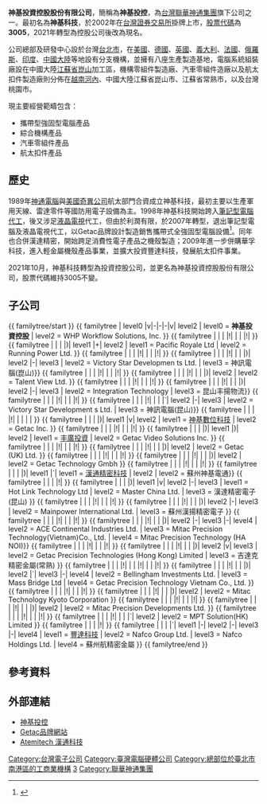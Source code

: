 {{Infobox_Company 
| company_name = 神基投資控股股份有限公司<br/>Getac Holdings Corporation 
| company_type = [[上市公司|上市公司]] 
| traded_as    = {{twse|3005}} 
| foundation   = 1989年 
| location     = {{flagicon|Taiwan}} [[台灣|台灣]][[台北市|台北市]][[南港區|南港區]][[南港路|南港路]]一段209號A棟5樓
| key_people   = [[黃明漢|黃明漢]]（董事長兼總經理）
| industry     = [[電腦系統|電腦系統]] 
| products     = 攜帶式強固型電腦、塑膠暨金屬機構零組件、汽車機構件、航太扣件
| subsid       = 參考[[#子公司一節|#子公司一節]]
| major_shareholder = [[神達電腦|神達電腦]]
| revenue      = {{profit}}新台幣278.4億元（2020年）
| operating_income = {{profit}}新台幣26.7億元（2020年）
| net_income   = {{profit}}新台幣25.8億元（2020年）
| capital      = 新台幣59.2億元
| assets       = {{profit}}新台幣338.5億元（2020年）
| equity       = {{profit}}新台幣162.5億元（2020年）
| num_employees = 10,489
| num_employees_year = 2020年
| homepage     = https://www.getacgroup.com/ 
}}

'''神基投資控股股份有限公司'''，簡稱為'''神基投控'''，為[[台灣|台灣]][[聯華神通集團|聯華神通集團]]旗下公司之一。最初名為'''神基科技'''，於2002年在[[台灣證券交易所|台灣證券交易所]]掛牌上市，[[股票代碼|股票代碼]]為'''3005'''，2021年轉型為控股公司後改為現名。

公司總部及研發中心設於台灣[[台北市|台北市]]，在[[美國|美國]]、[[德國|德國]]、[[英國|英國]]、[[義大利|義大利]]、[[法國|法國]]、[[俄羅斯|俄羅斯]]、[[印度|印度]]、[[中國大陸|中國大陸]]等地設有分支機構，並擁有八座生產製造基地，電腦系統組裝廠設在中國大陸[[江蘇省|江蘇省]][[崑山|崑山]]加工區，機構零組件製造廠、汽車零組件造廠以及航太扣件製造廠則分佈在[[越南|越南]][[河內|河內]]、中國大陸江蘇省崑山市、江蘇省常熟市，以及台灣桃園市。

現主要經營範疇包含：
* 攜帶型強固型電腦產品
* 綜合機構產品
* 汽車零組件產品
* 航太扣件產品

== 歷史 ==
1989年[[神通電腦|神通電腦]]與[[美國|美國]][[奇異公司|奇異公司]]航太部門合資成立神基科技，最初主要以生產軍用天線、雷達零件等國防用電子設備為主。1998年神基科技開始跨入[[筆記型電腦|筆記型電腦]][[代工|代工]]，後又涉足[[液晶電視|液晶電視]]代工，但由於利潤有限，於2007年轉型，退出筆記型電腦及液晶電視代工，以Getac品牌設計製造銷售攜帶式全強固型電腦設備<ref>{{Cite journal| title=轉型大膽求穩 苗豐強的兩手策略| journal=天下雜誌| volume=585| date=2015-11-11| accessdate=2016-02-20| page=163-166}}</ref>。同年也合併漢達精密，開始跨足消費性電子產品之機殼製造；2009年進一步併購華孚科技，進入輕金屬機殼產品事業，並擴大投資豐達科技，發展航太扣件事業。

2021年10月，神基科技轉型為投資控股公司，並更名為神基投資控股股份有限公司，股票代碼維持3005不變。

== 子公司 ==
{{ familytree/start }}
{{ familytree | level0 |v|-|-|-|v| level2 | level0 = '''神基投資控股''' | level2 = WHP Workflow Solutions, Inc. }}
{{ familytree | | | |!| | | |!| }}
{{ familytree | | | |)| level1 |+| level2 | level1 = Pacific Royale Ltd | level2 = Running Power Ltd. }}
{{ familytree | | | |!| | | |!| }}
{{ familytree | | | |!| | | |)| level2 |-| level3 | level2 = Victory Star Developmen ts Ltd. | level3 = 神訊電腦(ܲ崑山)}}
{{ familytree | | | |!| | | |!| }}
{{ familytree | | | |!| | | |)| level2 | level2 = Talent View Ltd. }}
{{ familytree | | | |!| | | |!| }}
{{ familytree | | | |!| | | |)| level2 |-| level3 | level2 = Integration Technology | level3 = 昆山丰揚物流}}
{{ familytree | | | |!| | | |!| }}
{{ familytree | | | |!| | | |`| level2 |-| level3 | level2 = Victory Star Development s Ltd. | level3 = 神訊電腦(昆山)}}
{{ familytree | | | |!| | | | | }}
{{ familytree | | | |)| level1 |v| level2 | level1 = [[神基數位科技|神基數位科技]] | level2 = Getac Inc. }}
{{ familytree | | | |!| | | |!| }}
{{ familytree | | | |)| level1 |)| level2 | level1 = [[丰廣投資|丰廣投資]] | level2 = Getac Video Solutions Inc. }}
{{ familytree | | | |!| | | |!| }}
{{ familytree | | | |!| | | |)| level2 | level2 = Getac (UK) Ltd. }}
{{ familytree | | | |!| | | |!| }}
{{ familytree | | | |!| | | |)| level2 | level2 = Getac Technology Gmbh }}
{{ familytree | | | |!| | | |!| }}
{{ familytree | | | |)| level1 |`| level1 = [[漢通精密科技|漢通精密科技]] | level2 | level2 = 蘇州神基電通}}
{{ familytree | | | |!| }}
{{ familytree | | | |)| level1 |v| level2 |-| level3 | level1 = Hot Link Technology Ltd | level2 = Master China Ltd. | level3 = 漢達精密電子(昆山) }}
{{ familytree | | | |!| | | |!| }}
{{ familytree | | | |!| | | |)| level2 |-| level3 | level2 = Mainpower International Ltd. | level3 = 蘇州漢揚精密電子 }}
{{ familytree | | | |!| | | |!| }}
{{ familytree | | | |!| | | |)| level2 |-| level3 |-| level4 | level2 = ACE Continental Industries Ltd. | level3 = Mitac Precision Technology(Vietnam)Co., Ltd. | level4 = Mitac Precision Technology (HA NOI)}}
{{ familytree | | | |!| | | |!| }}
{{ familytree | | | |!| | | |)| level2 |v| level3 | level2 = Getac Precision Technologies (Hong Kong) Limited | level3 = 吉達克精密金屬(常熟) }}
{{ familytree | | | |!| | | |!| | | |!| }}
{{ familytree | | | |!| | | |)| level2 |`| level3 |-| level4 | level2 = Bellingham Investments Ltd. | level3 = Mass Bridge Ltd | level4 = Getac Precision Technology Vietnam Co., Ltd. }}
{{ familytree | | | |!| | | |!| }}
{{ familytree | | | |!| | | |)| level2 | level2 = Mitac Technology Kyoto Corporation }}
{{ familytree | | | |!| | | |!| }}
{{ familytree | | | |!| | | |)| level2 | level2 = Mitac Precision Developments Ltd. }}
{{ familytree | | | |!| | | |!| }}
{{ familytree | | | |!| | | |`| level2 | level2 = MPT Solution(HK) Limited }}
{{ familytree | | | |!| }}
{{ familytree | | | |`| level1 |-| level2 |-| level3 |-| level4 | level1 = [[豐達科技|豐達科技]] | level2 = Nafco Group Ltd. | level3 = Nafco Holdings Ltd. | level4 = 蘇州航精密金屬 }}
{{ familytree/end }}

== 參考資料 ==
{{reflist}}

==外部連結==

* [https://tw.getacgroup.com/ 神基投控] {{Wayback|url=https://tw.getacgroup.com/ |date=20211008041705 }}
* [https://www.getac.com/tw/ Getac品牌網站] {{Wayback|url=https://www.getac.com/tw/ |date=20211225133405 }}
* [https://www.atemitech.com/ Atemitech 漢通科技]

[[Category:台灣電子公司|Category:台灣電子公司]]
[[Category:臺灣電腦硬體公司|Category:臺灣電腦硬體公司]]
[[Category:總部位於臺北市南港區的工商業機構|Category:總部位於臺北市南港區的工商業機構]]
[[Category:臺灣證券交易所上市公司|3]]
[[Category:聯華神通集團|Category:聯華神通集團]]